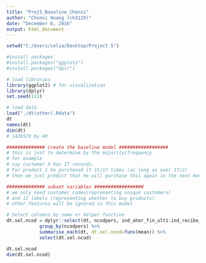 ---
title: "Proj5_Baseline_Chenxi"
author: "Chenxi Huang (ch3129)"
date: "December 6, 2016"
output: html_document
---

```{r}
setwd("C:/Users/celia/Desktop/Project 5")
```

```{r}
#install packages
#install.packages("ggplot2")
#install.packages("dplr")
```

```{r}
# load libraries
library(ggplot2) # for visualization
library(dplyr)
set.seed(111)
```

```{r}
# load data 
load("./dt(other).Rdata")
dt
names(dt)
dim(dt)
# 1426529 by 49
```

```{r}
############## create the baseline model ##################
# this is just to determine by the majority/frequency
# for example
# say customer X has 17 records. 
# For product 1 he purchased it 15/17 times (as long as over 17/2) 
# then we just predict that he will purchase this again in the next month. 
```

```{r}
############## subset variables ##################
# we only need customer codes(representing unique customers) 
# and 12 labels (representing whether to buy products)
# other features will be ignored in this model

# Select columns by name or helper function
dt.sel.ncod = dplyr::select(dt, ncodpers, ind_ahor_fin_ult1:ind_recibo_ult1) %>%
            group_by(ncodpers) %>%
            summarise_each(dt, dt.sel.ncod=funs(mean)) %>%
            select(dt.sel.ncod)

dt.sel.ncod
dim(dt.sel.ncod)

```

